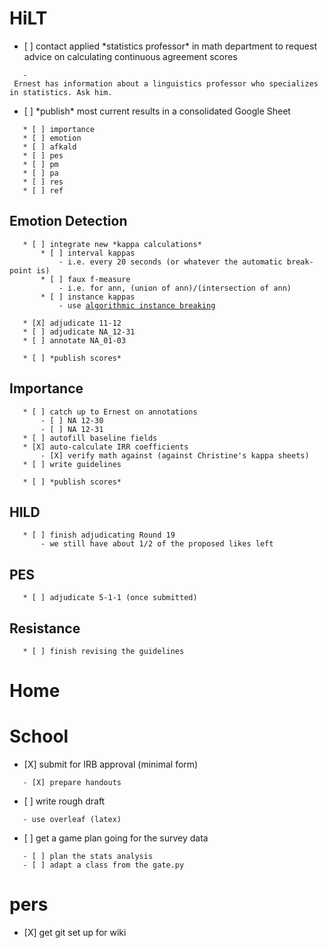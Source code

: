 = HiLT =
* [ ] contact applied *statistics professor* in math department to request advice on calculating continuous agreement scores
    - Ernest has information about a linguistics professor who specializes in statistics. Ask him.

* [ ] *publish* most current results in a consolidated Google Sheet
	* [ ] importance
	* [ ] emotion
	* [ ] afkald
	* [ ] pes
	* [ ] pm
	* [ ] pa
	* [ ] res
	* [ ] ref

== Emotion Detection ==
    * [ ] integrate new *kappa calculations*
        * [ ] interval kappas
            - i.e. every 20 seconds (or whatever the automatic break-point is)
        * [ ] faux f-measure
            - i.e. for ann, (union of ann)/(intersection of ann)
        * [ ] instance kappas
            - use [[algorithmic instance breaking]]

    * [X] adjudicate 11-12
    * [ ] adjudicate NA_12-31
    * [ ] annotate NA_01-03
    
    * [ ] *publish scores*

== Importance ==
    * [ ] catch up to Ernest on annotations
        - [ ] NA 12-30
        - [ ] NA 12-31
    * [ ] autofill baseline fields
    * [X] auto-calculate IRR coefficients
        - [X] verify math against (against Christine's kappa sheets)
    * [ ] write guidelines
    
    * [ ] *publish scores*

== HILD ==
    * [ ] finish adjudicating Round 19
        - we still have about 1/2 of the proposed likes left

== PES ==
    * [ ] adjudicate 5-1-1 (once submitted)

== Resistance ==
    * [ ] finish revising the guidelines

= Home =


= School =
* [X] submit for IRB approval (minimal form)
	- [X] prepare handouts 
* [ ] write rough draft
    - use overleaf (latex)
* [ ] get a game plan going for the survey data
	- [ ] plan the stats analysis
	- [ ] adapt a class from the gate.py


= pers =
* [X] get git set up for wiki

